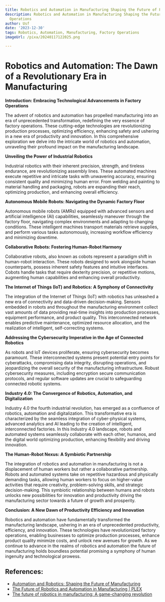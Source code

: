 ```yaml
---
title: Robotics and Automation in Manufacturing Shaping the Future of Factory Operations
description: Robotics and Automation in Manufacturing Shaping the Future of Factory
  Operations
author: Usf
date: '2023-12-30'
tags: Robotics, Automation, Manufacturing, Factory Operations
imageUrl: /pixa/20240117122025.png

---
```

# Robotics and  Automation: The Dawn of a Revolutionary Era in Manufacturing

**Introduction:  Embracing Technological Advancements in Factory Operations**

The advent  of robotics and automation  has propelled manufacturing into an era  of unprecedented transformation, redefining the very essence of factory operations. These cutting-edge technologies are revolutionizing production processes, optimizing efficiency, enhancing  safety and ushering in a new era of productivity and innovation. In this comprehensive exploration we delve into the intricate world of robotics and automation, unraveling  their  profound impact on the manufacturing landscape.

**Unveiling the Power of Industrial Robotics**

Industrial robotics with their inherent precision, strength, and tireless endurance, are revolutionizing assembly lines. These automated machines execute repetitive and intricate tasks with unwavering accuracy, ensuring consistent quality and minimizing human error. From  welding  and  painting to material handling and packaging, robots are expanding their reach, optimizing production,  and enhancing overall efficiency.

**Autonomous Mobile Robots: Navigating the Dynamic  Factory Floor**

Autonomous mobile robots (AMRs) equipped with advanced sensors and artificial intelligence (AI) capabilities, seamlessly maneuver through the factory floor, navigating complex environments and adapting to changing conditions. These  intelligent machines transport materials retrieve supplies, and perform various tasks autonomously, increasing workflow efficiency and minimizing downtime. 

**Collaborative Robots: Fostering Human-Robot Harmony**

Collaborative robots, also known as cobots represent  a paradigm  shift in  human-robot interaction. These  robots designed to work alongside human counterparts, possess inherent safety features and  intuitive interfaces. Cobots handle tasks that  require dexterity precision, or repetitive motions, augmenting human capabilities and enhancing overall productivity.

**The Internet of Things (IoT) and Robotics: A  Symphony of Connectivity**

The integration of the Internet  of Things (IoT) with robotics has unleashed a new era of connectivity and data-driven decision-making. Sensors embedded in robots  and throughout the manufacturing environment collect vast amounts of data providing  real-time insights into production processes, equipment performance, and product quality. This interconnected network enables predictive maintenance, optimized resource allocation, and the  realization of  intelligent, self-correcting systems.

**Addressing the Cybersecurity Imperative in the Age of Connected Robotics**

As robots and IoT devices proliferate, ensuring cybersecurity becomes  paramount. These interconnected  systems present potential entry points for cyberattacks, compromising data integrity, disrupting operations,  and jeopardizing the overall security of the manufacturing infrastructure.  Robust cybersecurity measures, including encryption secure  communication protocols, and regular software updates are crucial to safeguarding connected robotic systems.

**Industry 4.0: The Convergence of Robotics, Automation,  and Digitalization**

Industry 4.0 the fourth industrial  revolution, has emerged  as a confluence of robotics, automation and digitalization. This transformative era is  characterized by the seamless integration of cyber-physical systems, advanced analytics and AI leading to  the creation of  intelligent,  interconnected factories. In this Industry 4.0 landscape, robots and automated systems  seamlessly collaborate with each other, humanos, and the digital world optimizing production, enhancing flexibility and  driving innovation.

**The Human-Robot Nexus: A Symbiotic Partnership**

The integration of robotics and  automation in manufacturing is not a displacement of human workers but rather a collaborative partnership. Robots  and automated systems take on  repetitive hazardous and physically demanding tasks,  allowing human workers to focus on higher-value activities that require creativity, problem-solving skills, and strategic decision-making. This symbiotic relationship between humans  and robots unlocks new possibilities for innovation  and productivity driving the manufacturing sector towards  a future of growth and prosperity.

**Conclusion: A New Dawn of  Productivity Efficiency and  Innovation**

Robotics and automation have fundamentally transformed the manufacturing landscape, ushering  in an era  of unprecedented productivity, efficiency, and innovation. These technologies have  revolutionized factory operations, enabling businesses to  optimize production processes, enhance product quality  minimize costs, and  unlock new avenues for growth. As we  continue to advance in the realms of robotics and automation  the future of  manufacturing holds  boundless potential promising a symphony of human ingenuity and technological prowess.

## References:
- [Automation and Robotics: Shaping the Future of Manufacturing](https://www.clarkengineering.net/automation-and-robotics-shaping-the-future-of-manufacturing/)
- [The Future of Robotics and Automation in Manufacturing | PLEX](https://www.plex.com/knowledge-articles/mes/future-robotics-and-automation)
- [The future of robotics in manufacturing: A game-changing revolution](https://standardbots.com/blog/the-future-of-robotics-in-manufacturing-a-game-changing-revolution)
